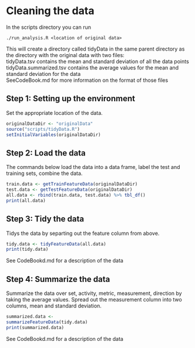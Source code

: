 # Cleaning the data
In the scripts directory you can run
```
./run_analysis.R <location of original data>
```
This will create a directory called tidyData in the same parent directory as the directory with the original data with two files:    
tidyData.tsv contains the mean and standard deviation of all the data points  
tidyData.summarized.tsv contains the average values for the mean and standard deviation for the data  
SeeCodeBook.md for more information on the format of those files

## Step 1: Setting up the environment
Set the appropriate location of
the data.

```r
originalDataDir <- "originalData"
source("scripts/tidyData.R")
setInitialVariables(originalDataDir)
```

## Step 2: Load the data
The commands below load the data into a data frame, label the test and training
sets, combine the data.
```r
train.data <- getTrainFeatureData(originalDataDir)
test.data <- getTestFeatureData(originalDataDir)
all.data <- rbind(train.data, test.data) %>% tbl_df()
print(all.data)
```

## Step 3: Tidy the data
Tidys the data by separting out the feature column from above.
```r
tidy.data <- tidyFeatureData(all.data)
print(tidy.data)
```
See CodeBookd.md for a description of the data

## Step 4: Summarize the data
Summarize the data over set, activity, metric, measurement, direction by taking
the average values. Spread out the measurement column into two columns, mean and
standard deviation.
```r
summarized.data <-
summarizeFeatureData(tidy.data)
print(summarized.data)
```
See CodeBookd.md for a description of the data